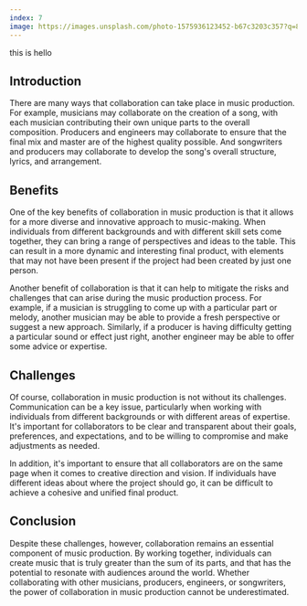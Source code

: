 ```yaml
---
index: 7
image: https://images.unsplash.com/photo-1575936123452-b67c3203c357?q=80&w=2070&auto=format&fit=crop&ixlib=rb-4.0.3&ixid=M3wxMjA3fDB8MHxwaG90by1wYWdlfHx8fGVufDB8fHx8fA%3D%3D
---
```


this is hello

## Introduction

There are many ways that collaboration can take place in music production. For example, musicians may collaborate on the creation of a song, with each musician contributing their own unique parts to the overall composition. Producers and engineers may collaborate to ensure that the final mix and master are of the highest quality possible. And songwriters and producers may collaborate to develop the song's overall structure, lyrics, and arrangement.

## Benefits

One of the key benefits of collaboration in music production is that it allows for a more diverse and innovative approach to music-making. When individuals from different backgrounds and with different skill sets come together, they can bring a range of perspectives and ideas to the table. This can result in a more dynamic and interesting final product, with elements that may not have been present if the project had been created by just one person.

Another benefit of collaboration is that it can help to mitigate the risks and challenges that can arise during the music production process. For example, if a musician is struggling to come up with a particular part or melody, another musician may be able to provide a fresh perspective or suggest a new approach. Similarly, if a producer is having difficulty getting a particular sound or effect just right, another engineer may be able to offer some advice or expertise.

## Challenges

Of course, collaboration in music production is not without its challenges. Communication can be a key issue, particularly when working with individuals from different backgrounds or with different areas of expertise. It's important for collaborators to be clear and transparent about their goals, preferences, and expectations, and to be willing to compromise and make adjustments as needed.

In addition, it's important to ensure that all collaborators are on the same page when it comes to creative direction and vision. If individuals have different ideas about where the project should go, it can be difficult to achieve a cohesive and unified final product.

## Conclusion

Despite these challenges, however, collaboration remains an essential component of music production. By working together, individuals can create music that is truly greater than the sum of its parts, and that has the potential to resonate with audiences around the world. Whether collaborating with other musicians, producers, engineers, or songwriters, the power of collaboration in music production cannot be underestimated.
